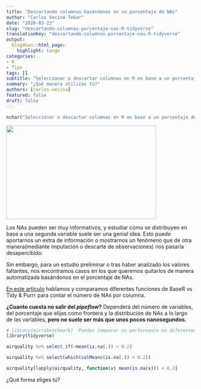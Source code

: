 ```yaml
---
title: "Descartando columnas basándonos en su porcentaje de NAs"
author: "Carlos Vecina Tebar"
date: "2020-03-23"
slug: "descartando-columnas-porcentaje-nas-R-tidyverse"
translationKey: "descartando-columnas-porcentaje-nas-R-tidyverse"
output:
  blogdown::html_page:
    highlight: tango
categories:
- R
- Tips
tags: []
subtitle: "Seleccionar o descartar columnas en R en base a un porcentaje de NAs ¿Es tu manera la mejor? ¡Te lo mostramos!"
summary: "¿Qué manera utilizas tú?"
authors: [carlos-vecina]
featured: false
draft: false
---
```


```r
nchar("Seleccionar o descartar columnas en R en base a un porcentaje de NAs ¿Es tu manera la mejor? ¡Te lo mostramos!")
```

<img src="./featured.png" height="250px" width="400px" />

Los NAs pueden ser muy informativos, y estudiar cómo se distribuyen en base a una segunda variable suele ser una genial idea. Esto puede aportarnos un extra de información o mostrarnos un fenómeno que de otra manera(mediante imputación o descarte de observaciones) nos pasaría desapercibido.

Sin embargo, para un estudio preliminar o tras haber analizado los valores faltantes, nos encontramos casos en los que queremos quitarlos de manera automatizada basándonos en el porcentaje de NAs.

[En este artículo](../../vizs-and-tips/recuento-nas-por-columna-r) hablamos y comparamos diferentes funciones de BaseR vs Tidy & Purrr para contar el número de NAs por columna.

**¿Cuanto cuesta no salir del *pipeflow*?** Dependerá del número de variables, del porcentaje que elijas como frontera y la distribución de NAs a lo largo de las variables, **pero no suele ser más que unos pocos nanosegundos.**

```r

# library(microbenchmark)  Puedes comparar su performance en diferentes datasets
library(tidyverse)

airquality %>% select_if(~mean(is.na(.)) < 0.2)

airquality %>% select(which(colMeans(is.na(.)) < 0.2))

airquality[lapply(airquality, function(x) mean(is.na(x))) < 0.2]

```



¿Qué forma eliges tú?

<script type="text/javascript" src="//downloads.mailchimp.com/js/signup-forms/popup/unique-methods/embed.js" data-dojo-config="usePlainJson: true, isDebug: false"></script><script type="text/javascript">window.dojoRequire(["mojo/signup-forms/Loader"], function(L) { L.start({"baseUrl":"mc.us4.list-manage.com","uuid":"91551f7ed29389a0de4f47665","lid":"d95c503a48","uniqueMethods":true}) })</script>

